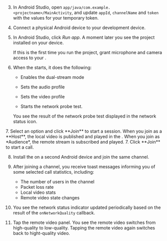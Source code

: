 <PlatformWrapper platform="android">

3. In Android Studio, open `app/java/com.example.<projectname>/MainActivity`, and update `appId`, `channelName` and `token` with the values for your temporary token.

4. Connect a physical Android device to your development device.

5. In Android Studio, click *Run app*. A moment later you see the project installed on your device.

    If this is the first time you run the project, grant microphone and camera access to your <Vpl k="CLIENT" />.

6. When the <Vpl k="CLIENT" /> starts, it does the following:

    * Enables the dual-stream mode

    * Sets the audio profile 

    * Sets the video profile

    * Starts the network probe test.
    
    You see the result of the network probe test displayed in the network status icon.

<ProductWrapper notAllowed="video-calling">
7. Select an option and click **Join** to start a session. When you join as a **Host**, the local video is published and played in the <Vpl k="CLIENT" />. When you join as *Audience*, the remote stream is subscribed and played.
</ProductWrapper>

<ProductWrapper product="video-calling">
7. Click **Join** to start a call. 
</ProductWrapper>

8. Install the <Vpl k="CLIENT" /> on a second Android device and join the same channel.

9. After joining a channel, you receive toast messages informing you of some selected call statistics, including: 

    * The number of users in the channel
    * Packet loss rate
    * Local video stats
    * Remote video state changes 

10. You see the network status indicator updated periodically based on the result of the `onNetworkQuality` callback.

11. Tap the remote video panel. You see the remote video switches from high-quality to low-quality. Tapping the remote video again switches back to hight-quality video.

</PlatformWrapper>
